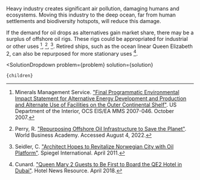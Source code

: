 

Heavy industry creates significant air pollution, damaging humans and ecosystems. Moving this industry to the deep ocean, far from human settlements and biodiversity hotspots, will reduce this damage.

If the demand for oil drops as alternatives gain market share, there may be a surplus of offshore oil rigs. These rigs could be appropriated for industrial or other uses [^"7"], [^"8"], [^"10"]. Retired ships, such as the ocean linear Queen Elizabeth 2, can also be repurposed for more stationary uses [^"2"].

[^"2"]: Cunard. ["Queen Mary 2 Guests to Be First to Board the QE2 Hotel in Dubai"](https://www.hotelnewsresource.com/article99382.html). Hotel News Resource. April 2018.

[^"7"]: Minerals Management Service. ["Final Programmatic Environmental Impact Statement for Alternative Energy Development and Production and Alternate Use of Facilities on the Outer Continental Shelf"](https://tethys.pnnl.gov/publications/final-programmatic-environmental-impact-statement-alternative-energy-development). US Department of the Interior, OCS EIS/EA MMS 2007-046. October 2007.

[^"8"]: Perry, R. ["Repurposing Offshore Oil Infrastructure to Save the Planet"](https://worldbusiness.org/repurposing-offshore-oil-infrastructure-to-save-the-planet/). World Business Academy. Accessed August 4, 2022.

[^"10"]: Seidler, C. ["Architect Hopes to Revitalize Norwegian City with Oil Platform"](https://www.spiegel.de/international/europe/extreme-recycling-architect-hopes-to-revitalize-norwegian-city-with-oil-platform-a-757973.html). Spiegel International. April 2011.

  <SolutionDropdown 
    problem={problem} 
    solution={solution}
  >
    {children}
  </SolutionDropdown>